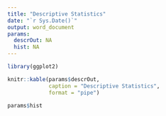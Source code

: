 ```yaml
---
title: "Descriptive Statistics"
date: "`r Sys.Date()`"
output: word_document
params:
  descrOut: NA
  hist: NA
---
```



```r
library(ggplot2)
```


```r
knitr::kable(params$descrOut,
             caption = "Descriptive Statistics",
             format = "pipe")
```


```r
params$hist
```

